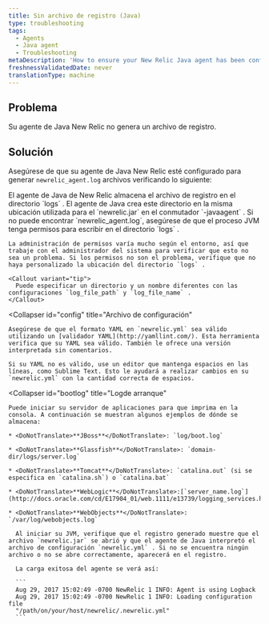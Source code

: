 ```yaml
---
title: Sin archivo de registro (Java)
type: troubleshooting
tags:
  - Agents
  - Java agent
  - Troubleshooting
metaDescription: 'How to ensure your New Relic Java agent has been configured to generate log files, by checking the log file directory, config files, and boot logs.'
freshnessValidatedDate: never
translationType: machine
---
```


## Problema

Su agente de Java New Relic no genera un archivo de registro.

## Solución

Asegúrese de que su agente de Java New Relic esté configurado para generar `newrelic_agent.log` archivos verificando lo siguiente:

<CollapserGroup>
  <Collapser
    id="no-log-file"
    title="Directorio de archivo de registro"
  >
    El agente de Java de New Relic almacena el archivo de registro en el directorio `logs` . El agente de Java crea este directorio en la misma ubicación utilizada para el `newrelic.jar` en el conmutador `-javaagent` . Si no puede encontrar `newrelic_agent.log`, asegúrese de que el proceso JVM tenga permisos para escribir en el directorio `logs` .

    La administración de permisos varía mucho según el entorno, así que trabaje con el administrador del sistema para verificar que esto no sea un problema. Si los permisos no son el problema, verifique que no haya personalizado la ubicación del directorio `logs` .

    <Callout variant="tip">
      Puede especificar un directorio y un nombre diferentes con las configuraciones `log_file_path` y `log_file_name` .
    </Callout>
  </Collapser>

  <Collapser
    id="config"
    title="Archivo de configuración"
  >
    Asegúrese de que el formato YAML en `newrelic.yml` sea válido utilizando un [validador YAML](http://yamllint.com/). Esta herramienta verifica que su YAML sea válido. También le ofrece una versión interpretada sin comentarios.

    Si su YAML no es válido, use un editor que mantenga espacios en las líneas, como Sublime Text. Esto le ayudará a realizar cambios en su `newrelic.yml` con la cantidad correcta de espacios.
  </Collapser>

  <Collapser
    id="bootlog"
    title="Logde arranque"
  >
    Puede iniciar su servidor de aplicaciones para que imprima en la consola. A continuación se muestran algunos ejemplos de dónde se almacena:

    * <DoNotTranslate>**JBoss**</DoNotTranslate>: `log/boot.log`

    * <DoNotTranslate>**Glassfish**</DoNotTranslate>: `domain-dir/logs/server.log`

    * <DoNotTranslate>**Tomcat**</DoNotTranslate>: `catalina.out` (si se especifica en `catalina.sh`) o `catalina.bat`

    * <DoNotTranslate>**WebLogic**</DoNotTranslate>:[`server_name.log`](http://docs.oracle.com/cd/E17904_01/web.1111/e13739/logging_services.htm#i1179712)

    * <DoNotTranslate>**WebObjects**</DoNotTranslate>: `/var/log/webobjects.log`

      Al iniciar su JVM, verifique que el registro generado muestre que el archivo `newrelic.jar` se abrió y que el agente de Java interpretó el archivo de configuración `newrelic.yml` . Si no se encuentra ningún archivo o no se abre correctamente, aparecerá en el registro.

      La carga exitosa del agente se verá así:

      ```
      Aug 29, 2017 15:02:49 -0700 NewRelic 1 INFO: Agent is using Logback
      Aug 29, 2017 15:02:49 -0700 NewRelic 1 INFO: Loading configuration file
      "/path/on/your/host/newrelic/.newrelic.yml"
      ```
  </Collapser>
</CollapserGroup>